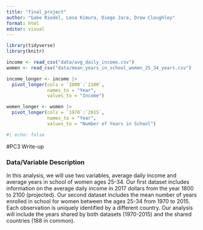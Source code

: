 ```yaml
---
title: "final_project"
author: "Gabe Riedel, Lena Kimura, Diego Jara, Drew Cloughley"
format: html
editor: visual
---
```


```r
library(tidyverse)
library(knitr)
```

```r
income <- read_csv("data/avg_daily_income.csv")
women <- read_csv("data/mean_years_in_school_women_25_34_years.csv")

income_longer <- income |> 
  pivot_longer(cols = `1800`:`2100`, 
               names_to = "Year", 
               values_to = "Income")

women_longer <- women |> 
  pivot_longer(cols = `1970`:`2015`, 
               names_to = "Year", 
               values_to = "Number of Years in School")
```


```r
#| echo: false
```

#PC3 Write-up

### Data/Variable Description
  In this analysis, we will use two variables, average daily income and average years in school of women ages 25-34. Our first dataset includes information on the average daily income in 2017 dollars  from the year 1800 to 2100 (projected). Our second dataset includes the mean number of years enrolled in school for women between the ages 25-34 from 1970 to 2015. 
  Each observation is uniquely identified by a different country. Our analysis will include the years shared by both datasets (1970-2015) and the shared countries (188 in common). 

